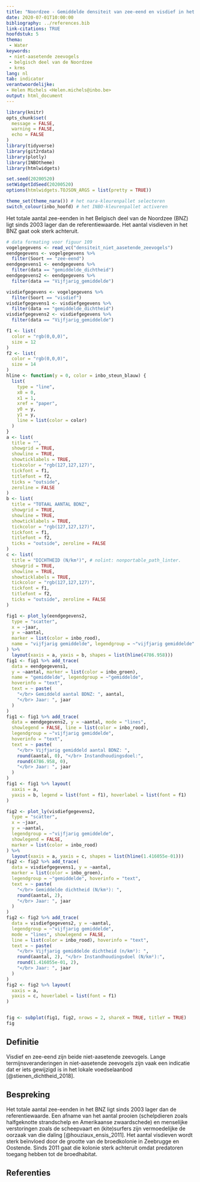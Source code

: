 ```yaml
---
title: "Noordzee - Gemiddelde densiteit van zee-eend en visdief in het Belgisch deel van de Noordzee "
date: 2020-07-01T10:00:00
bibliography: ../references.bib
link-citations: TRUE
hoofdstuk: 5
thema:
 - Water
keywords:
 - niet-aasetende zeevogels
 - belgisch deel van de Noordzee
 - krms
lang: nl
tab: indicator
verantwoordelijke:
- Helen Michels <Helen.michels@inbo.be>
output: html_document
---
```


```r
library(knitr)
opts_chunk$set(
  message = FALSE,
  warning = FALSE,
  echo = FALSE
)
library(tidyverse)
library(git2rdata)
library(plotly)
library(INBOtheme)
library(htmlwidgets)

set.seed(20200520)
setWidgetIdSeed(20200520)
options(htmlwidgets.TOJSON_ARGS = list(pretty = TRUE))

theme_set(theme_nara()) # het nara-kleurenpallet selecteren
switch_colour(inbo_hoofd) # het INBO-kleurenpallet activeren
```
Het totale aantal zee-eenden in het Belgisch deel van de Noordzee (BNZ) ligt sinds 2003 lager dan de referentiewaarde. Het aantal visdieven in het BNZ gaat ook sterk achteruit.
```r
# data formating voor figuur 109
vogelgegevens <- read_vc("densiteit_niet_aasetende_zeevogels")
eendgegevens <- vogelgegevens %>%
  filter(Soort == "zee-eend")
eendgegevens1 <- eendgegevens %>%
  filter(data == "gemiddelde_dichtheid")
eendgegevens2 <- eendgegevens %>%
  filter(data == "Vijfjarig_gemiddelde")

visdiefgegevens <- vogelgegevens %>%
  filter(Soort == "visdief")
visdiefgegevens1 <- visdiefgegevens %>%
  filter(data == "gemiddelde_dichtheid")
visdiefgegevens2 <- visdiefgegevens %>%
  filter(data == "Vijfjarig_gemiddelde")
```
```r
f1 <- list(
  color = "rgb(0,0,0)",
  size = 12
)
f2 <- list(
  color = "rgb(0,0,0)",
  size = 14
)
hline <- function(y = 0, color = inbo_steun_blauw) {
  list(
    type = "line",
    x0 = 0,
    x1 = 1,
    xref = "paper",
    y0 = y,
    y1 = y,
    line = list(color = color)
  )
}
a <- list(
  title = "",
  showgrid = TRUE,
  showline = TRUE,
  showticklabels = TRUE,
  tickcolor = "rgb(127,127,127)",
  tickfont = f1,
  titlefont = f2,
  ticks = "outside",
  zeroline = FALSE
)
b <- list(
  title = "TOTAAL AANTAL BDNZ",
  showgrid = TRUE,
  showline = TRUE,
  showticklabels = TRUE,
  tickcolor = "rgb(127,127,127)",
  tickfont = f1,
  titlefont = f2,
  ticks = "outside", zeroline = FALSE
)
c <- list(
  title = "DICHTHEID (N/km²)", # nolint: nonportable_path_linter.
  showgrid = TRUE,
  showline = TRUE,
  showticklabels = TRUE,
  tickcolor = "rgb(127,127,127)",
  tickfont = f1,
  titlefont = f2,
  ticks = "outside", zeroline = FALSE
)

fig1 <- plot_ly(eendgegevens2,
  type = "scatter",
  x = ~jaar,
  y = ~aantal,
  marker = list(color = inbo_rood),
  name = "vijfjarig gemiddelde", legendgroup = ~"vijfjarig gemiddelde"
) %>%
  layout(xaxis = a, yaxis = b, shapes = list(hline(4786.958)))
fig1 <- fig1 %>% add_trace(
  data = eendgegevens1,
  y = ~aantal, marker = list(color = inbo_groen),
  name = "gemiddelde", legendgroup = ~"gemiddelde",
  hoverinfo = "text",
  text = ~ paste(
    "</br> Gemiddeld aantal BDNZ: ", aantal,
    "</br> Jaar: ", jaar
  )
)
fig1 <- fig1 %>% add_trace(
  data = eendgegevens2, y = ~aantal, mode = "lines",
  showlegend = FALSE, line = list(color = inbo_rood),
  legendgroup = ~"vijfjarig gemiddelde",
  hoverinfo = "text",
  text = ~ paste(
    "</br> Vijfjarig gemiddeld aantal BDNZ: ",
    round(aantal, 0), "</br> Instandhoudingsdoel:",
    round(4786.958, 0),
    "</br> Jaar: ", jaar
  )
)
fig1 <- fig1 %>% layout(
  xaxis = a,
  yaxis = b, legend = list(font = f1), hoverlabel = list(font = f1)
)

fig2 <- plot_ly(visdiefgegevens2,
  type = "scatter",
  x = ~jaar,
  y = ~aantal,
  legendgroup = ~"vijfjarig gemiddelde",
  showlegend = FALSE,
  marker = list(color = inbo_rood)
) %>%
  layout(xaxis = a, yaxis = c, shapes = list(hline(1.416055e-01)))
fig2 <- fig2 %>% add_trace(
  data = visdiefgegevens1, y = ~aantal,
  marker = list(color = inbo_groen),
  legendgroup = ~"gemiddelde", hoverinfo = "text",
  text = ~ paste(
    "</br> Gemiddelde dichtheid (N/km²): ",
    round(aantal, 2),
    "</br> Jaar: ", jaar
  )
)
fig2 <- fig2 %>% add_trace(
  data = visdiefgegevens2, y = ~aantal,
  legendgroup = ~"vijfjarig gemiddelde",
  mode = "lines", showlegend = FALSE,
  line = list(color = inbo_rood), hoverinfo = "text",
  text = ~ paste(
    "</br> Vijfjarig gemiddelde dichtheid (n/km²): ",
    round(aantal, 2), "</br> Instandhoudingsdoel (N/km²):",
    round(1.416055e-01, 2),
    "</br> Jaar: ", jaar
  )
)
fig2 <- fig2 %>% layout(
  xaxis = a,
  yaxis = c, hoverlabel = list(font = f1)
)


fig <- subplot(fig1, fig2, nrows = 2, shareX = TRUE, titleY = TRUE)
fig
```

## Definitie
Visdief en zee-eend zijn beide niet-aasetende zeevogels.
Lange termijnsveranderingen in niet-aasetende zeevogels zijn vaak een indicatie dat er iets gewijzigd is in het lokale voedselaanbod [@stienen_dichtheid_2018]. 

## Bespreking
Het totale aantal zee-eenden in het BNZ ligt sinds 2003 lager dan de referentiewaarde.
Een afname van het aantal prooien (schelpdieren zoals halfgeknotte strandschelp en Amerikaanse zwaardschede) en menselijke verstoringen zoals de scheepvaart en (kite)surfers zijn vermoedelijke de oorzaak van die daling [@houziaux_ensis_2011].
Het aantal visdieven wordt sterk beïnvloed door de grootte van de broedkolonie in Zeebrugge en Oostende. 
Sinds 2011 gaat die kolonie sterk achteruit omdat predatoren toegang hebben tot de broedhabitat.

## Referenties
